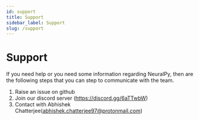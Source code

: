 ```yaml
---
id: support
title: Support
sidebar_label: Support
slug: /support
---
```


# Support

If you need help or you need some information regarding NeuralPy, then are the following steps that you can step to communicate with the team.

1. Raise an issue on github
2. Join our discord server (https://discord.gg/6aTTwbW)
3. Contact with Abhishek Chatterjee(abhishek.chatterjee97@protonmail.com)
